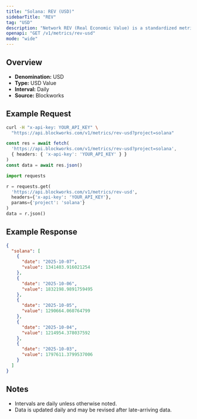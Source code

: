 ```yaml
---
title: "Solana: REV (USD)"
sidebarTitle: "REV"
tag: "USD"
description: "Network REV (Real Economic Value) is a standardized metric that tracks blockchain value accrual generated by user activity. REV consists of both in-protocol transaction fees and out-of-protocol tips that users pay for transaction execution, so it measures the monetary demand to transact onchain."
openapi: "GET /v1/metrics/rev-usd"
mode: "wide"
---
```


## Overview

- **Denomination:** USD
- **Type:** USD Value
- **Interval:** Daily
- **Source:** Blockworks

## Example Request

<CodeGroup>

```bash cURL
curl -H "x-api-key: YOUR_API_KEY" \
  "https://api.blockworks.com/v1/metrics/rev-usd?project=solana"
```

```typescript TypeScript
const res = await fetch(
  'https://api.blockworks.com/v1/metrics/rev-usd?project=solana',
  { headers: { 'x-api-key': 'YOUR_API_KEY' } }
)
const data = await res.json()
```

```python Python
import requests

r = requests.get(
  'https://api.blockworks.com/v1/metrics/rev-usd',
  headers={'x-api-key': 'YOUR_API_KEY'},
  params={'project': 'solana'}
)
data = r.json()
```

</CodeGroup>

## Example Response

```json
{
  "solana": [
    {
      "date": "2025-10-07",
      "value": 1341403.916021254
    },
    {
      "date": "2025-10-06",
      "value": 1832198.9891759495
    },
    {
      "date": "2025-10-05",
      "value": 1290664.060764799
    },
    {
      "date": "2025-10-04",
      "value": 1214954.378037592
    },
    {
      "date": "2025-10-03",
      "value": 1797611.3799537006
    }
  ]
}
```

## Notes
- Intervals are daily unless otherwise noted.
- Data is updated daily and may be revised after late-arriving data.